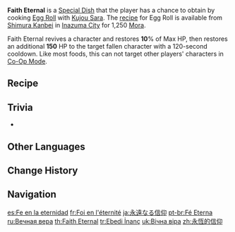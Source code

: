 {{Food Infobox
|id              = 108341
|image           = Item Faith Eternal.png
|description     = 
|desc_suspicious = 
|desc_basic      = Kujou Sara's specialty. Forget calling it a dish, this is really more like a snack. The sweet, fluffy flavor really doesn't seem to suit Sara's own preferences. Wait a moment. That symbol on the snack &mdash; does this have to do with a certain [[Ei|other person]]'s tastes instead?
|desc_delicious  = 
|type            = Recovery Dishes
|quality         = 1
|variant         = 
|effectType      = Revive
|effect          = Revives a character and restores '''10'''% of Max HP, then restores an additional '''150''' HP.
|eff_att1        = Revive
|eff_att2        = HP Restore
|eff_att3        = HP Restore Percent
|eff_att4        = HP Restore Fixed
|region          = 
|base            = Egg Roll
|character       = Kujou Sara
}}
'''Faith Eternal''' is a [[Special Dish]] that the player has a chance to obtain by cooking [[Egg Roll]] with [[Kujou Sara]]. The [[recipe]] for Egg Roll is available from [[Shimura Kanbei]] in [[Inazuma City]] for 1,250 [[Mora]].

Faith Eternal revives a character and restores '''10'''% of Max HP, then restores an additional '''150''' HP to the target fallen character with a 120-second cooldown. Like most foods, this can not target other players' characters in [[Co-Op Mode]].

==Recipe==
{{Recipe
|type = Cooking
|Bird Egg = 1
|Sugar = 1
|sort = Bird Egg;Sugar
|character = Kujou Sara
}}

==Trivia==
* {{Mail Attachments by Category List}}

==Other Languages==
{{Other Languages
|en      = Faith Eternal
|zhs     = 永恒的信仰
|zhs_rm  = Yǒnghéng de Xìnyǎng
|zht     = 永恆的信仰
|zht_rm  = Yǒnghéng de Xìnyǎng
|zh_tl   = Eternal Faith
|ja      = 永遠なる信仰
|ja_rm   = Eien naru Shinkou
|ja_tl   = Eternal Faith
|ko      = 영원의 신앙
|ko_rm   = Yeongwon-ui Sin'ang
|ko_tl   = Faith of Eternity
|es      = Fe en la eternidad
|es_tl   = Faith in Eternity
|fr      = Foi en l'éternité
|fr_tl   = Faith in Eternity
|ru      = Вечная вера
|ru_tl   = Eternal Faith
|th      = Faith Eternal
|vi      = Tín Ngưỡng Vĩnh Hằng
|vi_tl   = Eternal Religion
|de      = Ewiger Glaube
|de_tl   = Eternal Faith
|id      = Faith Eternal
|pt      = Fé Eterna
|pt_tl   = Eternal Faith
|tr      = Ebedi İnanç
|tr_tl   = Eternal Faith
|it      = Fede nell'eternità
|it_tl   = Faith in Eternity
}}

==Change History==
{{Change History|2.1}}

==Navigation==
{{Food Navbox|type=Special Dishes}}

[[es:Fe en la eternidad]]
[[fr:Foi en l'éternité]]
[[ja:永遠なる信仰]]
[[pt-br:Fé Eterna]]
[[ru:Вечная вера]]
[[th:Faith Eternal]]
[[tr:Ebedi İnanç]]
[[uk:Вічна віра]]
[[zh:永恆的信仰]]